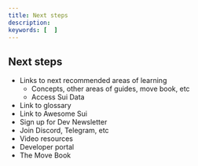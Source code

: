```yaml
---
title: Next steps
description: 
keywords: [  ]
---
```


## Next steps

- Links to next recommended areas of learning
    - Concepts, other areas of guides, move book, etc
    - Access Sui Data
- Link to glossary
- Link to Awesome Sui
- Sign up for Dev Newsletter
- Join Discord, Telegram, etc
- Video resources
- Developer portal
- The Move Book